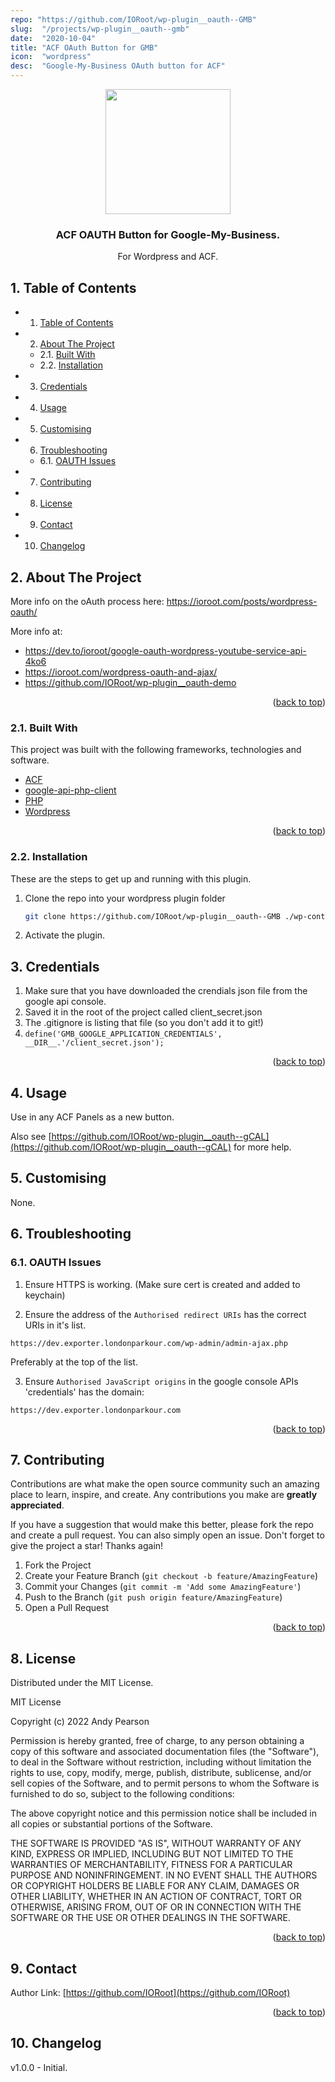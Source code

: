 ```yaml
---
repo: "https://github.com/IORoot/wp-plugin__oauth--GMB"
slug:  "/projects/wp-plugin__oauth--gmb"
date:  "2020-10-04"
title: "ACF OAuth Button for GMB"
icon:  "wordpress"
desc:  "Google-My-Business OAuth button for ACF"
---
```


<div id="top"></div>

<div align="center">


<img src="https://svg-rewriter.sachinraja.workers.dev/?url=https%3A%2F%2Fcdn.jsdelivr.net%2Fnpm%2F%40mdi%2Fsvg%406.7.96%2Fsvg%2Fgoogle-my-business.svg&fill=%234285F4&width=200px&height=200px" style="width:200px;"/>

<h3 align="center">ACF OAUTH Button for Google-My-Business.</h3>

<p align="center">
    For Wordpress and ACF.
</p>    
</div>

##  1. <a name='TableofContents'></a>Table of Contents


* 1. [Table of Contents](#TableofContents)
* 2. [About The Project](#AboutTheProject)
	* 2.1. [Built With](#BuiltWith)
	* 2.2. [Installation](#Installation)
* 3. [Credentials](#Credentials)
* 4. [Usage](#Usage)
* 5. [Customising](#Customising)
* 6. [Troubleshooting](#Troubleshooting)
	* 6.1. [OAUTH Issues](#OAUTHIssues)
* 7. [Contributing](#Contributing)
* 8. [License](#License)
* 9. [Contact](#Contact)
* 10. [Changelog](#Changelog)


##  2. <a name='AboutTheProject'></a>About The Project

More info on the oAuth process here: https://ioroot.com/posts/wordpress-oauth/ 

More info at:                                                           
- https://dev.to/ioroot/google-oauth-wordpress-youtube-service-api-4ko6    
- https://ioroot.com/wordpress-oauth-and-ajax/                             
- https://github.com/IORoot/wp-plugin__oauth-demo   

<p align="right">(<a href="#top">back to top</a>)</p>


###  2.1. <a name='BuiltWith'></a>Built With

This project was built with the following frameworks, technologies and software.

* [ACF](https://advancedcustomfields.com/)
* [google-api-php-client](https://github.com/googleapis/google-api-php-client)
* [PHP](https://php.net/)
* [Wordpress](https://wordpress.org/)

<p align="right">(<a href="#top">back to top</a>)</p>



###  2.2. <a name='Installation'></a>Installation

These are the steps to get up and running with this plugin.

1. Clone the repo into your wordpress plugin folder
    ```bash
    git clone https://github.com/IORoot/wp-plugin__oauth--GMB ./wp-content/plugins/ACF-Oauth-GMB
    ```
1. Activate the plugin.

##  3. <a name='Credentials'></a>Credentials 
1. Make sure that you have downloaded the crendials json file from the google api console.
1. Saved it in the root of the project called client_secret.json
1. The .gitignore is listing that file (so you don't add it to git!)
1. `define('GMB_GOOGLE_APPLICATION_CREDENTIALS', __DIR__.'/client_secret.json');`


<p align="right">(<a href="#top">back to top</a>)</p>

##  4. <a name='Usage'></a>Usage

Use in any ACF Panels as a new button.

Also see [https://github.com/IORoot/wp-plugin__oauth--gCAL](https://github.com/IORoot/wp-plugin__oauth--gCAL) for more help.

##  5. <a name='Customising'></a>Customising

None.

##  6. <a name='Troubleshooting'></a>Troubleshooting

###  6.1. <a name='OAUTHIssues'></a>OAUTH Issues


1. Ensure HTTPS is working. (Make sure cert is created and added to keychain)


2. Ensure the address of the `Authorised redirect URIs` has the correct URIs in it's list.
```
https://dev.exporter.londonparkour.com/wp-admin/admin-ajax.php
```
Preferably at the top of the list.

3. Ensure `Authorised JavaScript origins` in the google console APIs 'credentials' has the 
domain:
```
https://dev.exporter.londonparkour.com
```

<p align="right">(<a href="#top">back to top</a>)</p>


##  7. <a name='Contributing'></a>Contributing

Contributions are what make the open source community such an amazing place to learn, inspire, and create. Any contributions you make are **greatly appreciated**.

If you have a suggestion that would make this better, please fork the repo and create a pull request. You can also simply open an issue.
Don't forget to give the project a star! Thanks again!

1. Fork the Project
2. Create your Feature Branch (`git checkout -b feature/AmazingFeature`)
3. Commit your Changes (`git commit -m 'Add some AmazingFeature'`)
4. Push to the Branch (`git push origin feature/AmazingFeature`)
5. Open a Pull Request

<p align="right">(<a href="#top">back to top</a>)</p>



##  8. <a name='License'></a>License

Distributed under the MIT License.

MIT License

Copyright (c) 2022 Andy Pearson

Permission is hereby granted, free of charge, to any person obtaining a copy
of this software and associated documentation files (the "Software"), to deal
in the Software without restriction, including without limitation the rights
to use, copy, modify, merge, publish, distribute, sublicense, and/or sell
copies of the Software, and to permit persons to whom the Software is
furnished to do so, subject to the following conditions:

The above copyright notice and this permission notice shall be included in all
copies or substantial portions of the Software.

THE SOFTWARE IS PROVIDED "AS IS", WITHOUT WARRANTY OF ANY KIND, EXPRESS OR
IMPLIED, INCLUDING BUT NOT LIMITED TO THE WARRANTIES OF MERCHANTABILITY,
FITNESS FOR A PARTICULAR PURPOSE AND NONINFRINGEMENT. IN NO EVENT SHALL THE
AUTHORS OR COPYRIGHT HOLDERS BE LIABLE FOR ANY CLAIM, DAMAGES OR OTHER
LIABILITY, WHETHER IN AN ACTION OF CONTRACT, TORT OR OTHERWISE, ARISING FROM,
OUT OF OR IN CONNECTION WITH THE SOFTWARE OR THE USE OR OTHER DEALINGS IN THE
SOFTWARE.

<p align="right">(<a href="#top">back to top</a>)</p>



##  9. <a name='Contact'></a>Contact

Author Link: [https://github.com/IORoot](https://github.com/IORoot)

<p align="right">(<a href="#top">back to top</a>)</p>


##  10. <a name='Changelog'></a>Changelog

v1.0.0 - Initial.
